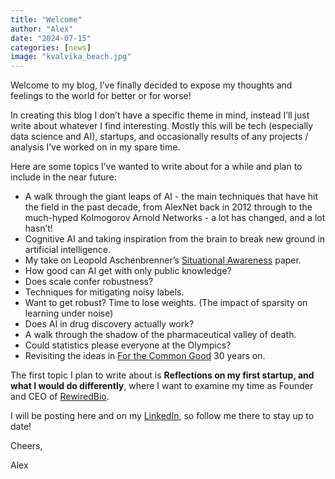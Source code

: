 ```yaml
---
title: "Welcome"
author: "Alex"
date: "2024-07-15"
categories: [news]
image: "kvalvika_beach.jpg"
---
```


Welcome to my blog, I've finally decided to expose my thoughts and feelings to the world for better or for worse! 

In creating this blog I don't have a specific theme in mind, instead I'll just write about whatever I find interesting. Mostly this will be tech (especially data science and AI), startups, and occasionally results of any projects / analysis I've worked on in my spare time.

Here are some topics I've wanted to write about for a while and plan to include in the near future:

* A walk through the giant leaps of AI - the main techniques that have hit the field in the past decade, from AlexNet back in 2012 through to the much-hyped Kolmogorov Arnold Networks - a lot has changed, and a lot hasn't!
* Cognitive AI and taking inspiration from the brain to break new ground in artificial intelligence.
* My take on Leopold Aschenbrenner's [Situational Awareness](https://situational-awareness.ai/wp-content/uploads/2024/06/situationalawareness.pdf) paper.
* How good can AI get with only public knowledge?
* Does scale confer robustness?
* Techniques for mitigating noisy labels.
* Want to get robust? Time to lose weights. (The impact of sparsity on learning under noise)
* Does AI in drug discovery actually work?
* A walk through the shadow of the pharmaceutical valley of death.
* Could statistics please everyone at the Olympics?
* Revisiting the ideas in [For the Common Good](https://www.amazon.com/Common-Good-Redirecting-Environment-Sustainable/dp/0807047058) 30 years on.

The first topic I plan to write about is
**Reflections on my first startup, and what I would do differently**, where I want to examine my time as Founder and CEO of [RewiredBio](www.rewiredbio.com).

I will be posting here and on my [LinkedIn](https://www.linkedin.com/in/alexander-daniel-mars/), so follow me there to stay up to date!

Cheers,

Alex

